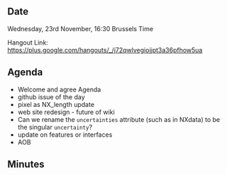 ==Date==

Wednesday, 23rd November, 16:30 Brussels Time

Hangout Link: https://plus.google.com/hangouts/_/j72qwlvegiojjpt3a36pfhow5ua

==Agenda==

* Welcome and agree Agenda
* github issue of the day
* pixel as NX_length update
* web site redesign - future of wiki
* Can we rename the <tt>uncertainties</tt> attribute (such as in NXdata) to be the singular <tt>uncertainty</tt>?
* update on features or interfaces
* AOB

==Minutes==
